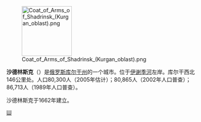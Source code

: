 [[File:Coat_of_Arms_of_Shadrinsk_(Kurgan_oblast).png|130px]]

'''沙德林斯克'''（{{lang-ru|Шадринск}}）是[[俄罗斯|俄罗斯]][[库尔干州|库尔干州]]的一个城市。位于[[伊谢季河|伊谢季河]]左岸。库尔干西北146公里处。人口80,300人（2005年估计）；80,865人（2002年人口普查）；86,713人（1989年人口普查）。

沙德林斯克于1662年建立。

{{庫爾干州城市}}
{{Authority control}}

[[Category:库尔干州城市|Ш]]